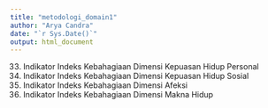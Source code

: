 ```yaml
---
title: "metodologi_domain1"
author: "Arya Candra"
date: "`r Sys.Date()`"
output: html_document
---
```


33.	Indikator Indeks Kebahagiaan Dimensi Kepuasan Hidup Personal
34.	Indikator Indeks Kebahagiaan Dimensi Kepuasan Hidup Sosial
35.	Indikator Indeks Kebahagiaan Dimensi Afeksi
36.	Indikator Indeks Kebahagiaan Dimensi Makna Hidup